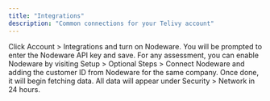 ```yaml
---
title: "Integrations"
description: "Common connections for your Telivy account"
---
```


<AccordionGroup>
  <Accordion title="Nodeware">
    Click Account > Integrations and turn on Nodeware. You will be prompted to enter the Nodeware API key and save.
    For any assessment, you can enable Nodeware by visiting Setup > Optional Steps > Connect Nodeware and adding the customer ID from Nodeware for the same company.
    Once done, it will begin fetching data. All data will appear under Security > Network in 24 hours.
  </Accordion>
</AccordionGroup>